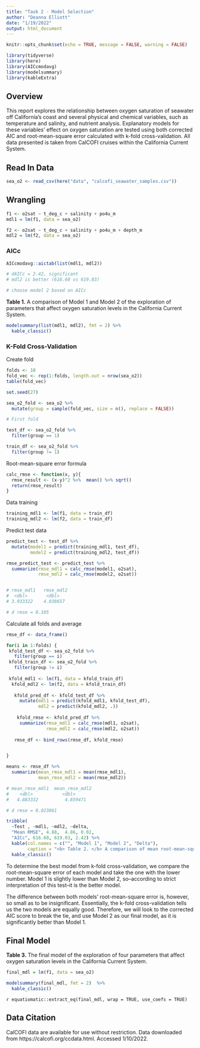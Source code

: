 ```yaml
---
title: "Task 2 - Model Selection"
author: "Deanna Elliott"
date: "1/19/2022"
output: html_document
---
```


```r
knitr::opts_chunk$set(echo = TRUE, message = FALSE, warning = FALSE)

library(tidyverse)
library(here)
library(AICcmodavg)
library(modelsummary)
library(kableExtra)
```

## Overview
This report explores the relationship between oxygen saturation of seawater off California’s coast and several physical and chemical variables, such as temperature and salinity, and nutrient analysis. Explanatory models for these variables' effect on oxygen saturation are tested using both corrected AIC and root-mean-square error calculated with k-fold cross-validation. All data presented is taken from CalCOFI cruises within the California Current System.

## Read In Data

```r

sea_o2 <- read_csv(here("data", "calcofi_seawater_samples.csv"))
```

## Wrangling

```r

f1 <- o2sat ~ t_deg_c + salinity + po4u_m  
mdl1 = lm(f1, data = sea_o2)

f2 <- o2sat ~ t_deg_c + salinity + po4u_m + depth_m
mdl2 = lm(f2, data = sea_o2)
```

### AICc

```r

AICcmodavg::aictab(list(mdl1, mdl2))

# dAICc = 2.42, significant
# mdl2 is better (616.60 vs 619.03)

# choose model 2 based on AICc
```

**Table 1.** A comparison of Model 1 and Model 2 of the exploration of parameters that affect oxygen saturation levels in the California Current System.

```r

modelsummary(list(mdl1, mdl2), fmt = 2) %>% 
  kable_classic()
```


### K-Fold Cross-Validation

Create fold

```r

folds <- 10
fold_vec <- rep(1:folds, length.out = nrow(sea_o2))
table(fold_vec)

set.seed(27)

sea_o2_fold <- sea_o2 %>% 
  mutate(group = sample(fold_vec, size = n(), replace = FALSE))

# First fold

test_df <- sea_o2_fold %>% 
  filter(group == 1)

train_df <- sea_o2_fold %>% 
  filter(group != 1)   
```

Root-mean-square error formula

```r

calc_rmse <- function(x, y){
  rmse_result <- (x-y)^2 %>%  mean() %>% sqrt()
  return(rmse_result)
}
```

Data training

```r

training_mdl1 <- lm(f1, data = train_df)
training_mdl2 <- lm(f2, data = train_df)
```

Predict test data

```r


predict_test <- test_df %>% 
  mutate(model1 = predict(training_mdl1, test_df),
         model2 = predict(training_mdl2, test_df))

rmse_predict_test <- predict_test %>% 
  summarize(rmse_mdl1 = calc_rmse(model1, o2sat),
            rmse_mdl2 = calc_rmse(model2, o2sat))


# rmse_mdl1   rmse_mdl2
#  <dbl>       <dbl>
# 3.933322	  4.038657	

# d rmse = 0.105
```

Calculate all folds and average

```r

rmse_df <- data_frame()

for(i in 1:folds) {
 kfold_test_df <- sea_o2_fold %>% 
   filter(group == i)
 kfold_train_df <- sea_o2_fold %>% 
   filter(group != i)
 
 kfold_mdl1 <- lm(f1, data = kfold_train_df)
  kfold_mdl2 <- lm(f2, data = kfold_train_df)
   
   kfold_pred_df <- kfold_test_df %>% 
     mutate(mdl1 = predict(kfold_mdl1, kfold_test_df),
            mdl2 = predict(kfold_mdl2, .))
  
    kfold_rmse <- kfold_pred_df %>% 
     summarize(rmse_mdl1 = calc_rmse(mdl1, o2sat),
               rmse_mdl2 = calc_rmse(mdl2, o2sat))
   
   rmse_df <- bind_rows(rmse_df, kfold_rmse)


}

means <- rmse_df %>% 
  summarize(mean_rmse_mdl1 = mean(rmse_mdl1),
            mean_rmse_mdl2 = mean(rmse_mdl2))

# mean_rmse_mdl1  mean_rmse_mdl2
#    <dbl>           <dbl>
#   4.883332	      4.859471	

# d rmse = 0.023861
```

``` r
tribble(
  ~Test , ~mdl1, ~mdl2, ~delta,
  "Mean RMSE", 4.88,  4.86, 0.02,
  "AICc", 616.60, 619.03, 2.42) %>% 
  kable(col.names = c("", "Model 1", "Model 2", "Delta"),
        caption = "<b> Table 2. </b> A comparison of mean root-mean-square error and corrected AIC for Model 1 and Model 2 of the exploration of parameters that affect oxygen saturation levels in the California Current System. The final column shows the difference between the two models' scores.") %>% 
  kable_classic()

```

To determine the best model from k-fold cross-validation, we compare the root-mean-square error of each model and take the one with the lower number. Model 1 is slightly lower than Model 2, so--according to strict interpretation of this test--it is the better model.

The difference between both models' root-mean-square error is, however, so small as to be insignificant. Essentially, the k-fold cross-validation tells us the two models are equally good. Therefore, we will look to the corrected AIC score to break the tie, and use Model 2 as our final model, as it is significantly better than Model 1. 

## Final Model

**Table 3.** The final model of the exploration of four parameters that affect oxygen saturation levels in the California Current System.

```r

final_mdl = lm(f1, data = sea_o2)

modelsummary(final_mdl, fmt = 2)  %>% 
  kable_classic()
```

`r equatiomatic::extract_eq(final_mdl, wrap = TRUE, use_coefs = TRUE)`


## Data Citation
CalCOFI data are available for use without restriction. Data downloaded from https://calcofi.org/ccdata.html.  Accessed 1/10/2022.

